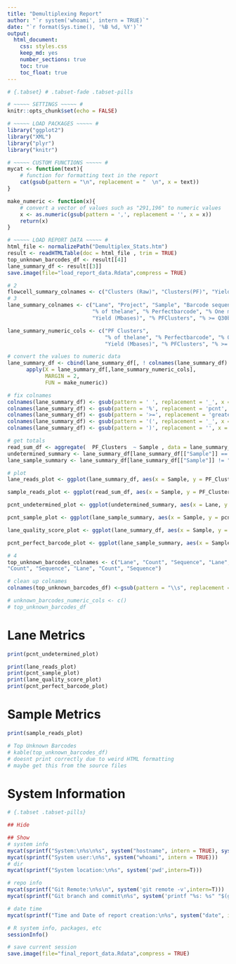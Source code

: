 ```yaml
---
title: "Demultiplexing Report"
author: "`r system('whoami', intern = TRUE)`"
date: "`r format(Sys.time(), '%B %d, %Y')`"
output:
  html_document:
    css: styles.css
    keep_md: yes
    number_sections: true
    toc: true
    toc_float: true
---
```

<!-- Setup the R code to be used in R Markdown generation throughout the report -->
```r
# {.tabset} # .tabset-fade .tabset-pills

# ~~~~~ SETTINGS ~~~~~ #
knitr::opts_chunk$set(echo = FALSE)

# ~~~~~ LOAD PACKAGES ~~~~~ #
library("ggplot2")
library("XML")
library("plyr")
library("knitr")

# ~~~~~ CUSTOM FUNCTIONS ~~~~~ #
mycat <- function(text){
    # function for formatting text in the report
    cat(gsub(pattern = "\n", replacement = "  \n", x = text))
}

make_numeric <- function(x){
    # convert a vector of values such as "291,196" to numeric values
    x <- as.numeric(gsub(pattern = ',', replacement = '', x = x))
    return(x)
}

# ~~~~~ LOAD REPORT DATA ~~~~~ #
html_file <- normalizePath("Demultiplex_Stats.htm")
result <- readHTMLTable(doc = html_file , trim = TRUE) 
top_unknown_barcodes_df <- result[[4]]
lane_summary_df <- result[[3]]
save.image(file="load_report_data.Rdata",compress = TRUE)
```

```r
# 2
flowcell_summary_colnames <- c("Clusters (Raw)", "Clusters(PF)", "Yield (MBases)")
# 3
lane_summary_colnames <- c("Lane", "Project", "Sample", "Barcode sequence", "PF Clusters", 
                           "% of thelane", "% Perfectbarcode", "% One mismatchbarcode", 
                           "Yield (Mbases)", "% PFClusters", "% >= Q30bases", "Mean QualityScore")

lane_summary_numeric_cols <- c("PF Clusters", 
                               "% of thelane", "% Perfectbarcode", "% One mismatchbarcode", 
                               "Yield (Mbases)", "% PFClusters", "% >= Q30bases", "Mean QualityScore")

# convert the values to numeric data
lane_summary_df <- cbind(lane_summary_df[, ! colnames(lane_summary_df) %in% lane_summary_numeric_cols], 
      apply(X = lane_summary_df[,lane_summary_numeric_cols], 
            MARGIN = 2, 
            FUN = make_numeric))

# fix colnames
colnames(lane_summary_df) <- gsub(pattern = ' ', replacement = '_', x = colnames(lane_summary_df))
colnames(lane_summary_df) <- gsub(pattern = '%', replacement = 'pcnt', x = colnames(lane_summary_df))
colnames(lane_summary_df) <- gsub(pattern = '>=', replacement = 'greaterthan_equal', x = colnames(lane_summary_df))
colnames(lane_summary_df) <- gsub(pattern = '(', replacement = '_', x = colnames(lane_summary_df), fixed = TRUE)
colnames(lane_summary_df) <- gsub(pattern = ')', replacement = '', x = colnames(lane_summary_df), fixed = TRUE)

# get totals
read_sum_df <- aggregate(  PF_Clusters  ~ Sample , data = lane_summary_df, FUN = sum)
undetermined_summary <- lane_summary_df[lane_summary_df[["Sample"]] == "Undetermined", ]
lane_sample_summary <- lane_summary_df[lane_summary_df[["Sample"]] != "Undetermined", ]

# plot
lane_reads_plot <- ggplot(lane_summary_df, aes(x = Sample, y = PF_Clusters/1000000)) +   geom_bar(aes(fill = Lane), position = "dodge", stat="identity") + ylab("Millions of Reads") + xlab("Sample") + ggtitle("Barcode Matched Read Count per Sample per Lane") + coord_flip()

sample_reads_plot <- ggplot(read_sum_df, aes(x = Sample, y = PF_Clusters/1000000)) +   geom_bar(position = "dodge", stat="identity") + ylab("Millions of Reads") + xlab("Sample") + ggtitle("Total Barcode Matched Read Count per Sample") + coord_flip()

pcnt_undetermined_plot <- ggplot(undetermined_summary, aes(x = Lane, y = pcnt_of_thelane)) + geom_bar(position = "dodge", stat="identity") + ggtitle("Percent Undetermined Reads per Lane") + ylab("Percent of Lane") + xlab("Lane")  + scale_y_continuous(limits = c(0, 100), breaks = seq(0, 100, 10)) # + ylim(0, 100)

pcnt_sample_plot <- ggplot(lane_sample_summary, aes(x = Sample, y = pcnt_of_thelane)) + geom_bar(aes(fill = Lane), position = "dodge", stat="identity") + ggtitle("Percent Sample Reads per Lane") + ylab("Percent of Lane") + xlab("Lane")  + coord_flip() # + scale_y_continuous(limits = c(0, 100), breaks = seq(0, 100, 10)) # + ylim(0, 100)

lane_quality_score_plot <- ggplot(lane_summary_df, aes(x = Sample, y = Mean_QualityScore)) +   geom_bar(aes(fill = Lane), position = "dodge", stat="identity") + ylab("Mean Quality Score") + xlab("Sample") + ggtitle("Mean Quality Score per Sample per Lane") + coord_flip()

pcnt_perfect_barcode_plot <- ggplot(lane_sample_summary, aes(x = Sample, y = pcnt_Perfectbarcode)) +   geom_bar(aes(fill = Lane), position = "dodge", stat="identity") + ylab("Percent Perfect Barcode") + xlab("Sample") + ggtitle("Percent of Reads with Perfect Barcodes per Sample per Lane") + coord_flip()
```

```r
# 4
top_unknown_barcodes_colnames <- c("Lane", "Count", "Sequence", "Lane", "Count", "Sequence", "Lane", 
"Count", "Sequence", "Lane", "Count", "Sequence")

# clean up colnames
colnames(top_unknown_barcodes_df) <-gsub(pattern = "\\s", replacement = "", x = colnames(top_unknown_barcodes_df))

# unknown_barcodes_numeric_cols <- c()
# top_unknown_barcodes_df
```

# Lane Metrics

```r
print(pcnt_undetermined_plot)
```

```r
print(lane_reads_plot)
print(pcnt_sample_plot)
print(lane_quality_score_plot)
print(pcnt_perfect_barcode_plot)
```

# Sample Metrics

```r
print(sample_reads_plot)
```



```r
# Top Unknown Barcodes
# kable(top_unknown_barcodes_df)
# doesnt print correctly due to weird HTML formatting
# maybe get this from the source files
```

# System Information 

```r
# {.tabset .tabset-pills}

## Hide

## Show
# system info
mycat(sprintf("System:\n%s\n%s", system("hostname", intern = TRUE), system("uname -srv", intern = TRUE)))
mycat(sprintf("System user:\n%s", system("whoami", intern = TRUE)))
# dir
mycat(sprintf("System location:\n%s", system('pwd',intern=T)))

# repo info
mycat(sprintf("Git Remote:\n%s\n", system('git remote -v',intern=T)))
mycat(sprintf("Git branch and commit\n%s", system('printf "%s: %s" "$(git rev-parse --abbrev-ref HEAD)" "$(git rev-parse HEAD)"',intern=T)))

# date time
mycat(sprintf("Time and Date of report creation:\n%s", system("date", intern = TRUE)))

# R system info, packages, etc
sessionInfo()

# save current session
save.image(file="final_report_data.Rdata",compress = TRUE)
```
